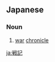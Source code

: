 ==Japanese==
{{ja-kanjitab|せん|き|yomi=on}}

===Noun===
{{ja-noun|せんき}}

# [[war]] [[chronicle]]

[[ja:戦記]]